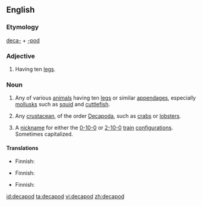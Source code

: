 {{also|Decapod}}
==English==

===Etymology===
[[deca-]] + [[-pod]]

===Adjective===
{{en-adj|-}}

# {{zoology}} Having ten [[leg]]s.

===Noun===
{{en-noun}}

# {{zoology}} Any of various [[animal]]s having ten [[leg]]s or similar [[appendage]]s, especially [[mollusk]]s such as [[squid]] and [[cuttlefish]].
# {{zoology}} Any [[crustacean]], of the order [[Decapoda]], such as [[crab]]s or [[lobster]]s.
# {{rail transport}} A [[nickname]] for either the [[0-10-0]] or [[2-10-0]] [[train]] [[configuration]]s. Sometimes capitalized.

====Translations====
{{trans-top|mollusc}}
* Finnish: {{t|fi|kymmenlonkeroinen}}
{{trans-mid}}
{{trans-bottom}}

{{trans-top|crustacean}}
* Finnish: {{t|fi|kymmenjalkaiinen}}
{{trans-mid}}
{{trans-bottom}}

{{trans-top|vehicle}}
* Finnish: {{t|fi|kymmenpyöräinen}}
{{trans-mid}}
{{trans-bottom}}

[[id:decapod]]
[[ta:decapod]]
[[vi:decapod]]
[[zh:decapod]]